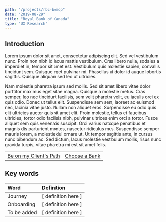 ```yaml
---
path: "/projects/rbc-bomcp"
date: "2019-08-29"
title: "Royal Bank of Canada"
type: "UX Research"
---
```


## Introduction

 Lorem ipsum dolor sit amet, consectetur adipiscing elit. Sed vel vestibulum nunc. Proin non nibh id lacus mattis vestibulum. Cras libero nulla, sodales a imperdiet in, tempor sit amet est. Vestibulum quis molestie sapien, convallis tincidunt sem. Quisque eget pulvinar mi. Phasellus ut dolor id augue lobortis sagittis. Quisque aliquam sed leo ut ultricies.

Nam molestie pharetra ipsum sed mollis. Sed sit amet libero vitae dolor porttitor maximus eget vitae magna. Quisque a molestie metus. Cras semper, leo nec tincidunt facilisis, sem velit pharetra velit, eu iaculis orci ex quis odio. Donec ut tellus elit. Suspendisse sem sem, laoreet ac euismod nec, lacinia vitae justo. Nullam non aliquet eros. Suspendisse eu odio quis elit ultricies auctor quis sit amet elit. Proin molestie, tellus et faucibus ultricies, tortor odio facilisis nibh, pulvinar ultrices enim orci a tortor. Fusce aliquet sem quis venenatis suscipit. Orci varius natoque penatibus et magnis dis parturient montes, nascetur ridiculus mus. Suspendisse semper mauris lorem, a molestie dui ornare ut. Ut tempor sagittis ante, in cursus nunc bibendum ac. Sed dictum, lacus molestie vestibulum mollis, risus nunc gravida turpis, vitae pharetra mi est sit amet felis. 

|         |       |
| :------------- |:-------------|
| [Be on my Client's Path](./rbc-bomcp)   | [Choose a Bank](./rbc-chab) |


## Key words


| Word        | Definition      |
| :------------- |:-------------|
| Journey   | [ definition here ] |
| Onboarding   | [ definition here ]    | 
| To be added | [ definition here ]   |
